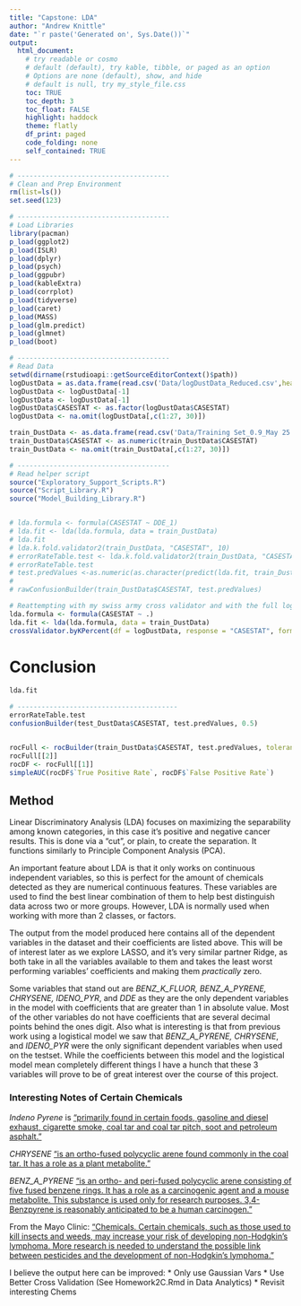 ```yaml
---
title: "Capstone: LDA"
author: "Andrew Knittle"
date: "`r paste('Generated on', Sys.Date())`" 
output: 
  html_document: 
    # try readable or cosmo
    # default (default), try kable, tibble, or paged as an option
    # Options are none (default), show, and hide
    # default is null, try my_style_file.css
    toc: TRUE
    toc_depth: 3
    toc_float: FALSE
    highlight: haddock
    theme: flatly
    df_print: paged
    code_folding: none
    self_contained: TRUE
---
```


```r
# --------------------------------------
# Clean and Prep Environment
rm(list=ls())
set.seed(123)

# --------------------------------------
# Load Libraries
library(pacman)
p_load(ggplot2)
p_load(ISLR)
p_load(dplyr)
p_load(psych)
p_load(ggpubr)
p_load(kableExtra)
p_load(corrplot)
p_load(tidyverse)
p_load(caret)
p_load(MASS)
p_load(glm.predict)
p_load(glmnet)
p_load(boot)

# --------------------------------------
# Read Data
setwd(dirname(rstudioapi::getSourceEditorContext()$path))
logDustData = as.data.frame(read.csv('Data/logDustData_Reduced.csv',header=T,sep=','))
logDustData <- logDustData[-1]
logDustData <- logDustData[-1]
logDustData$CASESTAT <- as.factor(logDustData$CASESTAT)
logDustData <- na.omit(logDustData[,c(1:27, 30)])

train_DustData <- as.data.frame(read.csv('Data/Training Set_0.9_May 25 2021.csv',header=T,sep=','))[-1]
train_DustData$CASESTAT <- as.numeric(train_DustData$CASESTAT)
train_DustData <- na.omit(train_DustData[,c(1:27, 30)])

# --------------------------------------
# Read helper script
source("Exploratory_Support_Scripts.R")
source("Script_Library.R")
source("Model_Building_Library.R")



```




```r

# lda.formula <- formula(CASESTAT ~ DDE_1)
# lda.fit <- lda(lda.formula, data = train_DustData)
# lda.fit
# lda.k.fold.validator2(train_DustData, "CASESTAT", 10)
# errorRateTable.test <- lda.k.fold.validator2(train_DustData, "CASESTAT", 10)
# errorRateTable.test
# test.predValues <-as.numeric(as.character(predict(lda.fit, train_DustData)$class))
# 
# rawConfusionBuilder(train_DustData$CASESTAT, test.predValues)

# Reattempting with my swiss army cross validator and with the full log data set
lda.formula <- formula(CASESTAT ~ .)
lda.fit <- lda(lda.formula, data = train_DustData)
crossValidator.byKPercent(df = logDustData, response = "CASESTAT", formula = lda.formula, family="lda")

```


# Conclusion

```r


lda.fit

# ----------------------------------------
errorRateTable.test
confusionBuilder(test_DustData$CASESTAT, test.predValues, 0.5)


rocFull <- rocBuilder(train_DustData$CASESTAT, test.predValues, toleranceVec = seq(0,1,0.001))
rocFull[[2]]
rocDF <- rocFull[[1]]
simpleAUC(rocDF$`True Positive Rate`, rocDF$`False Positive Rate`)

```

## Method

Linear Discriminatory Analysis (LDA) focuses on maximizing the separability among known categories, in this case it's positive and negative cancer results. This is done via a "cut", or plain, to create the separation. It functions similarly to Principle Component Analysis (PCA).

An important feature about LDA is that it only works on continuous independent variables, so this is perfect for the amount of chemicals detected as they are numerical continuous features. These variables are used to find the best linear combination of them to help best distinguish data across two or more groups. However, LDA is normally used when working with more than 2 classes, or factors.

The output from the model produced here contains all of the dependent variables in the dataset and their coefficients are listed above. This will be of interest later as we explore LASSO, and it's very similar partner Ridge, as both take in all the variables available to them and takes the least worst performing variables' coefficients and making them *practically* zero.

Some variables that stand out are *BENZ_K_FLUOR, BENZ_A_PYRENE, CHRYSENE, IDENO_PYR*, and *DDE* as they are the only dependent variables in the model with coefficients that are greater than 1 in absolute value. Most of the other variables do not have coefficients that are several decimal points behind the ones digit. Also what is interesting is that from previous work using a logistical model we saw that *BENZ_A_PYRENE, CHRYSENE*, and *IDENO_PYR* were the only significant dependent variables when used on the testset. While the coefficients between this model and the logistical model mean completely different things I have a hunch that these 3 variables will prove to be of great interest over the course of this project.

### Interesting Notes of Certain Chemicals

*Indeno Pyrene* is ["primarily found in certain foods, gasoline and diesel exhaust, cigarette smoke, coal tar and coal tar pitch, soot and petroleum asphalt."](https://pubchem.ncbi.nlm.nih.gov/compound/Indeno_1_2_3-cd_pyrene#:~:text=Indeno%5B1%2C2%2C3%2Dcd%5Dpyrene%20is,pitch%2C%20soot%20and%20petroleum%20asphalt.)

*CHRYSENE* ["is an ortho-fused polycyclic arene found commonly in the coal tar. It has a role as a plant metabolite."](https://pubchem.ncbi.nlm.nih.gov/compound/Chrysene)

*BENZ_A_PYRENE* ["is an ortho- and peri-fused polycyclic arene consisting of five fused benzene rings. It has a role as a carcinogenic agent and a mouse metabolite. This substance is used only for research purposes. 3,4-Benzpyrene is reasonably anticipated to be a human carcinogen." ](https://pubchem.ncbi.nlm.nih.gov/compound/Benzo_a_pyrene)

From the Mayo Clinic: ["Chemicals. Certain chemicals, such as those used to kill insects and weeds, may increase your risk of developing non-Hodgkin's lymphoma. More research is needed to understand the possible link between pesticides and the development of non-Hodgkin's lymphoma."](https://www.mayoclinic.org/diseases-conditions/non-hodgkins-lymphoma/symptoms-causes/syc-20375680)


<REVIST THIS>
I believe the output here can be improved:
  * Only use Gaussian Vars
  * Use Better Cross Validation (See Homework2C.Rmd in Data Analytics)
  * Revisit interesting Chems





